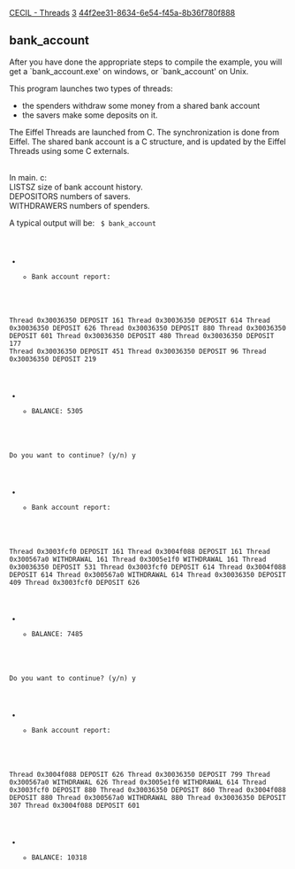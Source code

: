 [[Property:title|CECIL - Threads]]
[[Property:weight|3]]
[[Property:uuid|44f2ee31-8634-6e54-f45a-8b36f780f888]]
==bank_account==

After you have done the appropriate steps to compile the example, you will get a `bank_account.exe' on windows, or `bank_account' on Unix. 

This program launches two types of threads:
* the spenders withdraw some money from a shared bank account
* the savers make some deposits on it. 

The Eiffel Threads are launched from C. The synchronization is done from Eiffel. The shared bank account is a C structure, and is updated by the Eiffel Threads using some C externals. 

<br/>
In main. c: <br/>
LISTSZ size of bank account history. <br/>
DEPOSITORS numbers of savers. <br/>
WITHDRAWERS numbers of spenders. 
<br/>



A typical output will be:
<code>
$ bank_account
**** Bank account report:
Thread 0x30036350	DEPOSIT 161
Thread 0x30036350	DEPOSIT 614
Thread 0x30036350	DEPOSIT 626
Thread 0x30036350	DEPOSIT 880
Thread 0x30036350	DEPOSIT 601
Thread 0x30036350	DEPOSIT 480
Thread 0x30036350	DEPOSIT 177
Thread 0x30036350	DEPOSIT 451
Thread 0x30036350	DEPOSIT 96
Thread 0x30036350	DEPOSIT 219
*** BALANCE: 5305
Do you want to continue? (y/n)
y
**** Bank account report:
Thread 0x3003fcf0		DEPOSIT 161
Thread 0x3004f088		DEPOSIT 161
Thread 0x300567a0	WITHDRAWAL	161
Thread 0x3005e1f0		WITHDRAWAL	161
Thread 0x30036350	DEPOSIT 531
Thread 0x3003fcf0		DEPOSIT 614
Thread 0x3004f088		DEPOSIT 614
Thread 0x300567a0	WITHDRAWAL	614
Thread 0x30036350	DEPOSIT 409
Thread 0x3003fcf0		DEPOSIT 626
*** BALANCE: 7485
Do you want to continue? (y/n)
y
**** Bank account report:
Thread 0x3004f088		DEPOSIT 626
Thread 0x30036350	DEPOSIT 799
Thread 0x300567a0	WITHDRAWAL	626
Thread 0x3005e1f0		WITHDRAWAL	614
Thread 0x3003fcf0		DEPOSIT 880
Thread 0x30036350	DEPOSIT 860
Thread 0x3004f088		DEPOSIT 880
Thread 0x300567a0	WITHDRAWAL	880
Thread 0x30036350	DEPOSIT 307
Thread 0x3004f088		DEPOSIT 601
*** BALANCE: 10318
</code>




